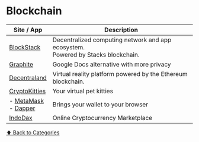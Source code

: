 # Blockchain

| Site / App                                                                 | Description                                                                            |
| -------------------------------------------------------------------------- | -------------------------------------------------------------------------------------- |
| [BlockStack](https://blockstack.org)                                       | Decentralized computing network and app ecosystem. <br/> Powered by Stacks blockchain. |
| [Graphite](https://graphitedocs.com)                                       | Google Docs alternative with more privacy                                              |
| [Decentraland](https://decentraland.org)                                   | Virtual reality platform powered by the Ethereum blockchain.                           |
| [CryptoKitties](https://cryptokitties.co)                                  | Your virtual pet kitties                                                               |
| - [MetaMask](https://metamask.io) <br/> - [Dapper](https://meetdapper.com) | Brings your wallet to your browser                                                     |
| [IndoDax](https://indodax.com)                                             | Online Cryptocurrency Marketplace                                                      |

[⬆️ Back to Categories](/bookmarks)
